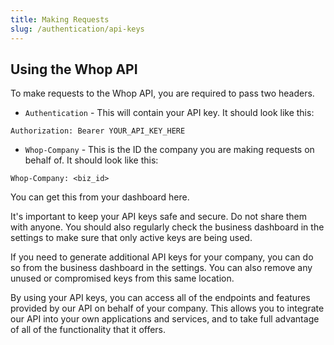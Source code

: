 ```yaml
---
title: Making Requests
slug: /authentication/api-keys
---
```


## Using the Whop API
To make requests to the Whop API, you are required to pass two headers.

- `Authentication` - This will contain your API key. It should look like this:
```
Authorization: Bearer YOUR_API_KEY_HERE
```
- `Whop-Company` - This is the ID the company you are making requests on behalf of. It should look like this:
```
Whop-Company: <biz_id>
```
You can get this from your dashboard here.


It's important to keep your API keys safe and secure. Do not share them with anyone. You should also regularly check the business dashboard in the settings to make sure that only active keys are being used.

If you need to generate additional API keys for your company, you can do so from the business dashboard in the settings. You can also remove any unused or compromised keys from this same location.

By using your API keys, you can access all of the endpoints and features provided by our API on behalf of your company. This allows you to integrate our API into your own applications and services, and to take full advantage of all of the functionality that it offers.